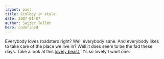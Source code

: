 ```yaml
---
layout: post
title: Ecology in style
date: 2007-01-07
author: Swizec Teller
hero: undefined
---
```


Everybody loves roadsters right? Well everybody sane. And everybody likes to take care of the place we live in? Well it does seem to be the fad these days. Take a look at this [lovely beast](http://www.teslamotors.com/styling/body.php), it's so lovely I want one.
